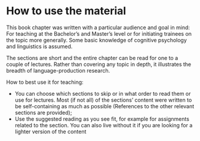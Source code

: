 # How to use the material {-}

This book chapter was written with a particular audience and goal in mind: For teaching at the Bachelor's and Master's level or for initiating trainees on the topic more generally. Some basic knowledge of cognitive psychology and linguistics is assumed. 

The sections are short and the entire chapter can be read for one to a couple of lectures. Rather than covering any topic in depth, it illustrates the breadth of language-production research. 

How to best use it for teaching:    

* You can choose which sections to skip or in what order to read them or use for lectures. Most (if not all) of the sections' content were written to be self-containing as much as possible (References to the other relevant sections are provided);  
* Use the suggested reading as you see fit, for example for assignments related to the section. You can also live without it if you are looking for a lighter version of the content       

